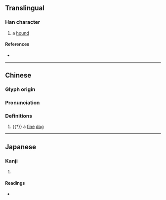 {{character info/new}}
==Translingual==

===Han character===
{{Han char|rn=94|rad=犬|as=16|sn=19|four=|canj=KHYPT|ids=⿰犭盧}}

# a [[hound]]

====References====
* {{Han ref|kx=0721.060|dkj=20780|dj=1133.030|hdz=21378.010|uh=7379|ud=29561}}

----
==Chinese==
{{zh-forms}}

===Glyph origin===
{{Han etym}}
{{Han compound|犬|t1=dog|盧|c1=s|c2=p|ls=psc}}

===Pronunciation===
{{zh-pron
|m=lú
|mc=y
|oc=y
|cat=n
}}

===Definitions===
{{zh-hanzi}}

# {{†}} a [[fine]] [[dog]]

----

==Japanese==

===Kanji===
{{ja-kanji|grade=|rs=犬16}}

# {{rfdef|ja|sort=犬16}}

====Readings====
* {{ja-readings|on=[[ろ]] (ro), [[る]] (ru)|kun=[[いぬ]] (inu)}}